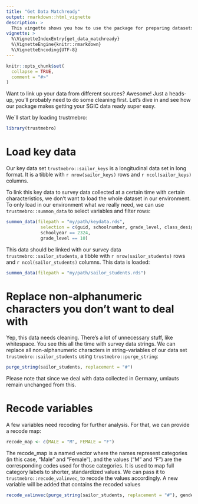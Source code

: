 ```yaml
---
title: "Get Data Matchready"
output: rmarkdown::html_vignette
description: >
  This vingette shows you how to use the package for preparing datasets to be linked 
vignette: >
  %\VignetteIndexEntry{get_data_matchready}
  %\VignetteEngine{knitr::rmarkdown}
  %\VignetteEncoding{UTF-8}
---
```


```r
knitr::opts_chunk$set(
  collapse = TRUE,
  comment = "#>"
)
```

Want to link up your data from different sources? Awesome! Just a heads-up, you'll probably need to do some cleaning first. Let's dive in and see how our package makes getting your SGIC data ready super easy.

We\`ll start by loading trustmebro:

```r
library(trustmebro)
```

# Load key data

Our key data set `trustmebro::sailor_keys` is a longitudinal data set in long format. It is a tibble with `r nrow(sailor_keys)` rows and `r ncol(sailor_keys)` columns.

To link this key data to survey data collected at a certain time with certain characteristics, we don't want to load the whole dataset in our environment. To only load in our environment what we really need, we can use `trustmebro::summon_data` to select variables and filter rows:

```r
summon_data(filepath = "my/path/keydata.rds",
             selection = c(guid, schoolnumber, grade_level, class_designation, birthday, sex, sgic1),
             schoolyear == 2324,
             grade_level == 10)
```

This data should be linked with our survey data `trustmebro::sailor_students`, a tibble with `r nrow(sailor_students)` rows and `r ncol(sailor_students)` columns. This data is loaded:

```r
summon_data(filepath = "my/path/sailor_students.rds")
```

# Replace non-alphanumeric characters you don't want to deal with

Yep, this data needs cleaning. There's a lot of unnecessary stuff, like whitespace. You see this all the time with survey data strings. We can replace all non-alphanumeric characters in string-variables of our data set `trustmebro::sailor_students` using `trustmebro::purge_string`:

```r
purge_string(sailor_students, replacement = "#")
```

Please note that since we deal with data collected in Germany, umlauts remain unchanged from this.

# Recode variables

A few variables need recoding for further analysis. For that, we can provide a recode map:

```r
recode_map <- c(MALE = "M", FEMALE = "F")
```

The recode_map is a named vector where the names represent categories (in this case, "Male" and "Female"), and the values ("M" and "F") are the corresponding codes used for those categories. It is used to map full category labels to shorter, standardized values. We can pass it to `trustmebro::recode_valinvec`, to recode the values accordingly. A new variable will be added that contains the recoded values

```r
recode_valinvec(purge_string(sailor_students, replacement = "#"), gender, recode_map, gender_recode)
```
